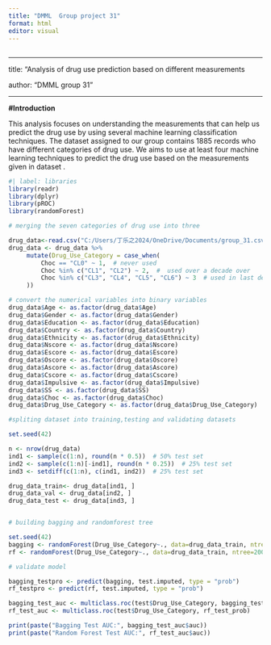 ---
title: "DMML  Group project 31"
format: html
editor: visual
---

## 

------------------------------------------------------------------------

title: "Analysis of drug use prediction based on different measurements

author: "DMML group 31 "

------------------------------------------------------------------------

**#Introduction**

This analysis focuses on understanding the measurements that can help us predict the drug use by using several machine learning classification techniques. The dataset assigned to our group contains 1885 records who have different categories of drug use. We aims to use at least four machine learning techniques to predict the drug use based on the measurements given in dataset .

```{r}
#| label: libraries
library(readr)
library(dplyr)
library(pROC)
library(randomForest)


```

```{r}
# merging the seven categories of drug use into three 

drug_data<-read.csv("C:/Users/丁乐之2024/OneDrive/Documents/group_31.csv")
drug_data <- drug_data %>%
     mutate(Drug_Use_Category = case_when(
         Choc == "CL0" ~ 1,  # never used
         Choc %in% c("CL1", "CL2") ~ 2,  #  used over a decade over
         Choc %in% c("CL3", "CL4", "CL5", "CL6") ~ 3  # used in last decade
     ))

# convert the numerical variables into binary variables
drug_data$Age <- as.factor(drug_data$Age)
drug_data$Gender <- as.factor(drug_data$Gender)
drug_data$Education <- as.factor(drug_data$Education)
drug_data$Country <- as.factor(drug_data$Country)
drug_data$Ethnicity <- as.factor(drug_data$Ethnicity)
drug_data$Nscore <- as.factor(drug_data$Nscore)
drug_data$Escore <- as.factor(drug_data$Escore)
drug_data$Oscore <- as.factor(drug_data$Oscore)
drug_data$Ascore <- as.factor(drug_data$Ascore)
drug_data$Cscore <- as.factor(drug_data$Cscore)
drug_data$Impulsive <- as.factor(drug_data$Impulsive)
drug_data$SS <- as.factor(drug_data$SS)
drug_data$Choc <- as.factor(drug_data$Choc)
drug_data$Drug_Use_Category <- as.factor(drug_data$Drug_Use_Category)

#spliting dataset into training,testing and validating datasets

set.seed(42)

n <- nrow(drug_data)
ind1 <- sample(c(1:n), round(n * 0.5))  # 50% test set
ind2 <- sample(c(1:n)[-ind1], round(n * 0.25))  # 25% test set
ind3 <- setdiff(c(1:n), c(ind1, ind2))  # 25% test set

drug_data_train<- drug_data[ind1, ]
drug_data_val <- drug_data[ind2, ]
drug_data_test <- drug_data[ind3, ]


# building bagging and randomforest tree

set.seed(42)
bagging <- randomForest(Drug_Use_Category~., data=drug_data_train, ntree=200)
rf <- randomForest(Drug_Use_Category~., data=drug_data_train, ntree=200)

# validate model

bagging_testpro <- predict(bagging, test.imputed, type = "prob")
rf_testpro <- predict(rf, test.imputed, type = "prob")

bagging_test_auc <- multiclass.roc(test$Drug_Use_Category, bagging_test_prob)
rf_test_auc <- multiclass.roc(test$Drug_Use_Category, rf_test_prob)

print(paste("Bagging Test AUC:", bagging_test_auc$auc))
print(paste("Random Forest Test AUC:", rf_test_auc$auc))




```

